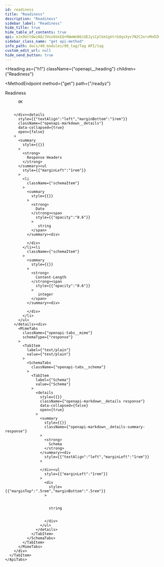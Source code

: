 ```yaml
---
id: readiness
title: "Readiness"
description: "Readiness"
sidebar_label: "Readiness"
hide_title: true
hide_table_of_contents: true
api: eJx9UctOwzAQ/JVoz6UxEQ+RWwWoB6iQEJyiCplkm1gktrGdqsXyv7N2C2orxMnOZHZ2ZuzB8dZCWUGDKz72DpYTMGi1khYJ91AwFo8GbW2EdkJJKOHpASbQIW/QJNIddxhPW3c48HhzW00IWGeEbImMGz7oPkILJSdZcZXNxjYrWHGRsevy8qZkRTZfvEAIE7hV0qF0Z48oW9f9qSuI0aI5EmY0TNP1bjqRceNy3XMh/zMXDkTk2PchyRwHfqasQqK1tHFA16mGwBYdfWoePUJuiLL9IsCiWadeKg+j6elf55wu89x7KvsNZaMV+Q8BApUt5EolT8KlFEQhjSiw23w+ZVMWPWpl3cBTEskHPDF1ZPc34UEBpJDM+L3hCvaGyUNH0hHx/p1bfDVUQYQ/RzRbwum65kbw92iwWoafp08JP5AoMKtr1LGNNe/H083Lg87m9/GNvwEEeNHc
sidebar_class_name: "get api-method"
info_path: docs/40_modules/90_tag/Tag API/tag
custom_edit_url: null
hide_send_button: true
---
```



<Heading
  as={"h1"}
  className={"openapi__heading"}
  children={"Readiness"}
>
</Heading>

<MethodEndpoint
  method={"get"}
  path={"/readyz"}
>
  
</MethodEndpoint>



Readiness

<div>
  <div>
    <ApiTabs
      label={undefined}
      id={undefined}
    >
      <TabItem
        label={"200"}
        value={"200"}
      >
        <div>
          
          
          OK
          
          
        </div><details
          style={{"textAlign":"left","marginBottom":"1rem"}}
          className={"openapi-markdown__details"}
          data-collapsed={true}
          open={false}
        >
          <summary
            style={{}}
          >
            <strong>
              Response Headers
            </strong>
          </summary><ul
            style={{"marginLeft":"1rem"}}
          >
            <li
              className={"schemaItem"}
            >
              <summary
                style={{}}
              >
                <strong>
                  Date
                </strong><span
                  style={{"opacity":"0.6"}}
                >
                   string
                </span>
              </summary><div>
                
              </div>
            </li><li
              className={"schemaItem"}
            >
              <summary
                style={{}}
              >
                <strong>
                  Content-Length
                </strong><span
                  style={{"opacity":"0.6"}}
                >
                   integer
                </span>
              </summary><div>
                
              </div>
            </li>
          </ul>
        </details><div>
          <MimeTabs
            className={"openapi-tabs__mime"}
            schemaType={"response"}
          >
            <TabItem
              label={"text/plain"}
              value={"text/plain"}
            >
              <SchemaTabs
                className={"openapi-tabs__schema"}
              >
                <TabItem
                  label={"Schema"}
                  value={"Schema"}
                >
                  <details
                    style={{}}
                    className={"openapi-markdown__details response"}
                    data-collapsed={false}
                    open={true}
                  >
                    <summary
                      style={{}}
                      className={"openapi-markdown__details-summary-response"}
                    >
                      <strong>
                        Schema
                      </strong>
                    </summary><div
                      style={{"textAlign":"left","marginLeft":"1rem"}}
                    >
                      
                    </div><ul
                      style={{"marginLeft":"1rem"}}
                    >
                      <div
                        style={{"marginTop":".5rem","marginBottom":".5rem"}}
                      >
                        
                        
                        string
                        
                        
                      </div>
                    </ul>
                  </details>
                </TabItem>
              </SchemaTabs>
            </TabItem>
          </MimeTabs>
        </div>
      </TabItem>
    </ApiTabs>
  </div>
</div>
      